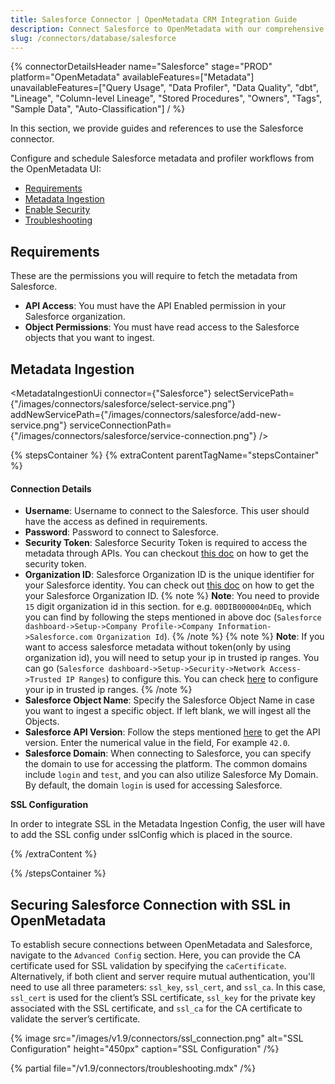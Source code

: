 ```yaml
---
title: Salesforce Connector | OpenMetadata CRM Integration Guide
description: Connect Salesforce to OpenMetadata with our comprehensive database connector guide. Setup instructions, configuration tips, and metadata extraction made easy.
slug: /connectors/database/salesforce
---
```









{% connectorDetailsHeader
name="Salesforce"
stage="PROD"
platform="OpenMetadata"
availableFeatures=["Metadata"]
unavailableFeatures=["Query Usage", "Data Profiler", "Data Quality", "dbt", "Lineage", "Column-level Lineage", "Stored Procedures", "Owners", "Tags", "Sample Data", "Auto-Classification"]
/ %}


In this section, we provide guides and references to use the Salesforce connector.

Configure and schedule Salesforce metadata and profiler workflows from the OpenMetadata UI:

- [Requirements](#requirements)
- [Metadata Ingestion](#metadata-ingestion)
- [Enable Security](#securing-salesforce-connection-with-ssl-in-openmetadata)
- [Troubleshooting](/connectors/database/salesforce/troubleshooting)

<IngestionModeTiles yamlPath="/snippets/connectors/database/salesforce/yaml" />

## Requirements

These are the permissions you will require to fetch the metadata from Salesforce.

- **API Access**: You must have the API Enabled permission in your Salesforce organization.
- **Object Permissions**: You must have read access to the Salesforce objects that you want to ingest.

## Metadata Ingestion

<MetadataIngestionUi connector={"Salesforce"} selectServicePath={"/images/connectors/salesforce/select-service.png"} addNewServicePath={"/images/connectors/salesforce/add-new-service.png"} serviceConnectionPath={"/images/connectors/salesforce/service-connection.png"} />

{% stepsContainer %}
{% extraContent parentTagName="stepsContainer" %}

#### Connection Details

- **Username**: Username to connect to the Salesforce. This user should have the access as defined in requirements.
- **Password**: Password to connect to Salesforce.
- **Security Token**: Salesforce Security Token is required to access the metadata through APIs. You can checkout [this doc](https://help.salesforce.com/s/articleView?id=sf.user_security_token.htm&type=5) on how to get the security token.
- **Organization ID**: Salesforce Organization ID is the unique identifier for your Salesforce identity. You can check out [this doc](https://help.salesforce.com/s/articleView?id=000385215&type=1) on how to get the your Salesforce Organization ID.
  {% note %}
  **Note**: You need to provide `15` digit organization id in this section. for e.g. `00DIB000004nDEq`, which you can find by following the steps mentioned in above doc (`Salesforce dashboard->Setup->Company Profile->Company Information->Salesforce.com Organization Id`).
  {% /note %}
  {% note %}
  **Note**: If you want to access salesforce metadata without token(only by using organization id), you will need to setup your ip in trusted ip ranges. You can go (`Salesforce dashboard->Setup->Security->Network Access->Trusted IP Ranges`) to configure this. You can check [here](https://help.salesforce.com/s/articleView?id=sf.security_networkaccess.htm&type=5) to configure your ip in trusted ip ranges.
  {% /note %}
- **Salesforce Object Name**: Specify the Salesforce Object Name in case you want to ingest a specific object.  If left blank, we will ingest all the Objects.
- **Salesforce API Version**: Follow the steps mentioned [here](https://help.salesforce.com/s/articleView?id=000386929&type=1) to get the API version. Enter the numerical value in the field, For example `42.0`.
- **Salesforce Domain**: When connecting to Salesforce, you can specify the domain to use for accessing the platform. The common domains include `login` and `test`, and you can also utilize Salesforce My Domain.
By default, the domain `login` is used for accessing Salesforce.

**SSL Configuration**

In order to integrate SSL in the Metadata Ingestion Config, the user will have to add the SSL config under sslConfig which is placed in the source.

<AdvancedConfiguration />

{% /extraContent %}

<TestConnection />

<ConfigureIngestion />

<IngestionScheduleAndDeploy />

{% /stepsContainer %}

## Securing Salesforce Connection with SSL in OpenMetadata

To establish secure connections between OpenMetadata and Salesforce, navigate to the `Advanced Config` section. Here, you can provide the CA certificate used for SSL validation by specifying the `caCertificate`.  Alternatively, if both client and server require mutual authentication, you'll need to use all three parameters: `ssl_key`, `ssl_cert`, and `ssl_ca`. In this case, `ssl_cert` is used for the client’s SSL certificate, `ssl_key` for the private key associated with the SSL certificate, and `ssl_ca` for the CA certificate to validate the server’s certificate.

{% image
  src="/images/v1.9/connectors/ssl_connection.png"
  alt="SSL Configuration"
  height="450px"
  caption="SSL Configuration" /%}

{% partial file="/v1.9/connectors/troubleshooting.mdx" /%}

<Related />
